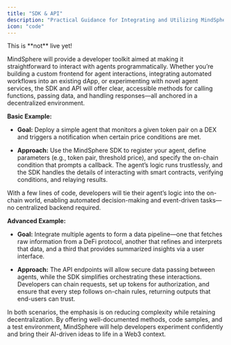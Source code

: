 ```yaml
---
title: "SDK & API"
description: "Practical Guidance for Integrating and Utilizing MindSphere Services"
icon: "code"
---
```


<Warning>
  This is **not** live yet!
</Warning>

MindSphere will provide a developer toolkit aimed at making it straightforward to interact with agents programmatically. Whether you’re building a custom frontend for agent interactions, integrating automated workflows into an existing dApp, or experimenting with novel agent services, the SDK and API will offer clear, accessible methods for calling functions, passing data, and handling responses—all anchored in a decentralized environment.

**Basic Example:**

* **Goal:** Deploy a simple agent that monitors a given token pair on a DEX and triggers a notification when certain price conditions are met.

* **Approach:** Use the MindSphere SDK to register your agent, define parameters (e.g., token pair, threshold price), and specify the on-chain condition that prompts a callback. The agent’s logic runs trustlessly, and the SDK handles the details of interacting with smart contracts, verifying conditions, and relaying results.

<Info>
  With a few lines of code, developers will tie their agent’s logic into the on-chain world, enabling automated decision-making and event-driven tasks—no centralized backend required.
</Info>

**Advanced Example:**

* **Goal:** Integrate multiple agents to form a data pipeline—one that fetches raw information from a DeFi protocol, another that refines and interprets that data, and a third that provides summarized insights via a user interface.

* **Approach:** The API endpoints will allow secure data passing between agents, while the SDK simplifies orchestrating these interactions. Developers can chain requests, set up tokens for authorization, and ensure that every step follows on-chain rules, returning outputs that end-users can trust.

In both scenarios, the emphasis is on reducing complexity while retaining decentralization. By offering well-documented methods, code samples, and a test environment, MindSphere will help developers experiment confidently and bring their AI-driven ideas to life in a Web3 context.